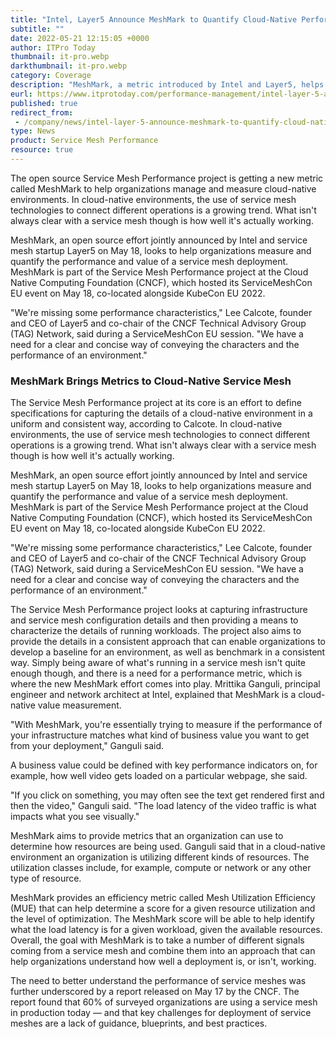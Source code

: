 ```yaml
---
title: "Intel, Layer5 Announce MeshMark to Quantify Cloud-Native Performance"
subtitle: ""
date: 2022-05-21 12:15:05 +0000
author: ITPro Today
thumbnail: it-pro.webp
darkthumbnail: it-pro.webp
category: Coverage
description: "MeshMark, a metric introduced by Intel and Layer5, helps quantify and optimize cloud-native service mesh deployments. Part of CNCF's Service Mesh Performance project, MeshMark measures load latency and resource utilization, providing essential insights for enhancing cloud-native environments."
eurl: https://www.itprotoday.com/performance-management/intel-layer-5-announce-meshmark-quantify-cloud-native-performance
published: true
redirect_from:
 - /company/news/intel-layer-5-announce-meshmark-to-quantify-cloud-native-performance
type: News
product: Service Mesh Performance
resource: true
---
```



<NewsWrapper>

<div className="test">

The open source Service Mesh Performance project is getting a new metric called MeshMark to help organizations manage and measure cloud-native environments. In cloud-native environments, the use of service mesh technologies to connect different operations is a growing trend. What isn't always clear with a service mesh though is how well it's actually working.

MeshMark, an open source effort jointly announced by Intel and service mesh startup Layer5 on May 18, looks to help organizations measure and quantify the performance and value of a service mesh deployment. MeshMark is part of the Service Mesh Performance project at the Cloud Native Computing Foundation (CNCF), which hosted its ServiceMeshCon EU event on May 18, co-located alongside KubeCon EU 2022.

"We're missing some performance characteristics," Lee Calcote, founder and CEO of Layer5 and co-chair of the CNCF Technical Advisory Group (TAG) Network, said during a ServiceMeshCon EU session. "We have a need for a clear and concise way of conveying the characters and the performance of an environment."

<h3>MeshMark Brings Metrics to Cloud-Native Service Mesh</h3>

The Service Mesh Performance project at its core is an effort to define specifications for capturing the details of a cloud-native environment in a uniform and consistent way, according to Calcote. In cloud-native environments, the use of service mesh technologies to connect different operations is a growing trend. What isn't always clear with a service mesh though is how well it's actually working.

MeshMark, an open source effort jointly announced by Intel and service mesh startup Layer5 on May 18, looks to help organizations measure and quantify the performance and value of a service mesh deployment. MeshMark is part of the Service Mesh Performance project at the Cloud Native Computing Foundation (CNCF), which hosted its ServiceMeshCon EU event on May 18, co-located alongside KubeCon EU 2022.

"We're missing some performance characteristics," Lee Calcote, founder and CEO of Layer5 and co-chair of the CNCF Technical Advisory Group (TAG) Network, said during a ServiceMeshCon EU session. "We have a need for a clear and concise way of conveying the characters and the performance of an environment."

The Service Mesh Performance project looks at capturing infrastructure and service mesh configuration details and then providing a means to characterize the details of running workloads. The project also aims to provide the details in a consistent approach that can enable organizations to develop a baseline for an environment, as well as benchmark in a consistent way. Simply being aware of what's running in a service mesh isn't quite enough though, and there is a need for a performance metric, which is where the new MeshMark effort comes into play. Mrittika Ganguli, principal engineer and network architect at Intel, explained that MeshMark is a cloud-native value measurement.

"With MeshMark, you're essentially trying to measure if the performance of your infrastructure matches what kind of business value you want to get from your deployment," Ganguli said.

A business value could be defined with key performance indicators on, for example, how well video gets loaded on a particular webpage, she said.

"If you click on something, you may often see the text get rendered first and then the video," Ganguli said. "The load latency of the video traffic is what impacts what you see visually."

MeshMark aims to provide metrics that an organization can use to determine how resources are being used. Ganguli said that in a cloud-native environment an organization is utilizing different kinds of resources. The utilization classes include, for example, compute or network or any other type of resource.

MeshMark provides an efficiency metric called Mesh Utilization Efficiency (MUE) that can help determine a score for a given resource utilization and the level of optimization. The MeshMark score will be able to help identify what the load latency is for a given workload, given the available resources. Overall, the goal with MeshMark is to take a number of different signals coming from a service mesh and combine them into an approach that can help organizations understand how well a deployment is, or isn't, working.

The need to better understand the performance of service meshes was further underscored by a report released on May 17 by the CNCF. The report found that 60% of surveyed organizations are using a service mesh in production today — and that key challenges for deployment of service meshes are a lack of guidance, blueprints, and best practices.

</div>

</NewsWrapper>

